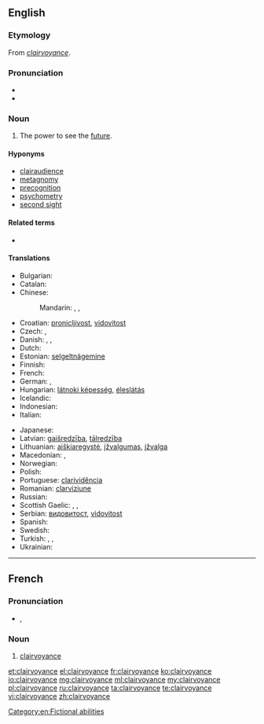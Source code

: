 ==English==
{{wikipedia}}

===Etymology===
From {{etyl|fr|en}} ''[[#French|clairvoyance]]''.

===Pronunciation===
* {{IPA|/klɛəˈvɔɪəns/}}
* {{audio|En-ca-clairvoyance.ogg|Audio (Canada)}}

===Noun===
{{en-noun|-|s}}

# {{context|parapsychology|lang=en}} The power to see the [[future]].

====Hyponyms====
* [[clairaudience]]
* [[metagnomy]]
* [[precognition]]
* [[psychometry]]
* [[second sight]]

====Related terms====
* {{l/en|clairvoyant}}

====Translations====
{{trans-top|the power to perceive objects that are not accessible to the senses}}
* Bulgarian: {{t-|bg|ясновидство|n|tr=jasnovídstvo}}
* Catalan: {{t+|ca|clarividència|f}}
* Chinese:
*: Mandarin: {{t|cmn|透視|sc=Hani}}, {{t|cmn|透视|tr=tòushì|sc=Hani}}, {{t|cmn|千里眼|tr=qiānlǐyǎn|sc=Hani}}
* Croatian: [[pronicljivost]], [[vidovitost]]
* Czech: {{t-|cs|jasnovidnost|f}}, {{t-|cs|jasnovidectví|n}}
* Danish: {{t-|da|clairvoyance|c}}, {{t-|da|klarsyn|n}}, {{t-|da|synskhed|c}}
* Dutch: {{t-|nl|helderziendheid|f}}
* Estonian: [[selgeltnägemine]]
* Finnish: {{t-|fi|selvänäköisyys}}
* French: {{t+|fr|clairvoyance|f}}
* German: {{t-|de|Hellsehen|n}}, {{t-|de|Hellseherei|f}}
* Hungarian: [[látnoki képesség]], [[éleslátás]]
* Icelandic: {{t-|is|skyggnigáfa}}
* Indonesian: {{t+|id|kewaskitaan}}
* Italian: {{t-|it|chiaroveggenza|f}}
{{trans-mid}}
* Japanese: {{t-|ja|透視|tr=とうし, tōshi|sc=Jpan}}
* Latvian: [[gaišredzība]], [[tālredzība]]
* Lithuanian: [[aiškiaregystė]], [[įžvalgumas]], [[įžvalga]]
* Macedonian: {{t-|mk|видовитост|f|tr=vidóvitost|sc=Cyrl}}, {{t-|mk|јасновидност|f|tr=jasnovídnost|sc=Cyrl}}
* Norwegian: {{t-|no|klarsynthet}}
* Polish: {{t-|pl|jasnowidzenie|n}}
* Portuguese: [[clarividência]]
* Romanian: [[clarviziune]]
* Russian: {{t+|ru|ясновидение|n|tr=jasnovídenije|sc=Cyrl}}
* Scottish Gaelic: {{t-|gd|taibhsearachd|f}}, {{t-|gd|dà-fhradharc|m}}, {{t-|gd|dà-shealladh|m}}
* Serbian: [[видовитост]], [[vidovitost]]
* Spanish: {{t-|es|clarividencia}}
* Swedish: {{t-|sv|klärvoajans}}
* Turkish: {{t+|tr|sağgörü}},  {{t+|tr|basiret}}, {{t|tr|durugörü}}
* Ukrainian: {{t+|uk|ясновидіння|n|tr=jasnovýdinnja}}
{{trans-bottom}}

[[Category:en:Fictional abilities]]

----

==French==

===Pronunciation===
* {{IPA|/klɛʁvwajɑ̃s/|lang=fr}}, {{X-SAMPA|/klER.vwa.jA~s/}}

===Noun===
{{fr-noun|f}}

# [[clairvoyance#English|clairvoyance]]

[[et:clairvoyance]]
[[el:clairvoyance]]
[[fr:clairvoyance]]
[[ko:clairvoyance]]
[[io:clairvoyance]]
[[mg:clairvoyance]]
[[ml:clairvoyance]]
[[my:clairvoyance]]
[[pl:clairvoyance]]
[[ru:clairvoyance]]
[[ta:clairvoyance]]
[[te:clairvoyance]]
[[vi:clairvoyance]]
[[zh:clairvoyance]]